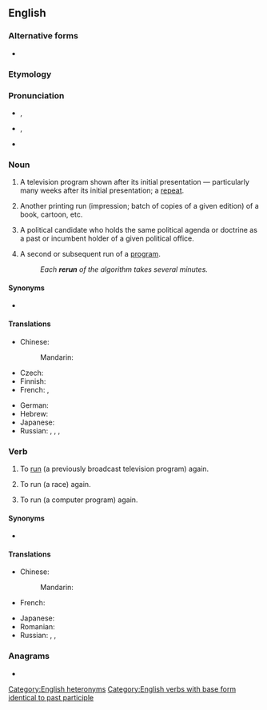 {{also|re-run}}
==English==
{{wikipedia|dab=rerun (disambiguation)}}
{{wikipedia}}

===Alternative forms===
* {{l|en|re-run}}

===Etymology===
{{prefix|re|run|lang=en}}

===Pronunciation===
* {{a|UK|noun}} {{IPA|/ˈɹiːɹʌn/|lang=en}}, {{a|verb}} {{IPA|/ɹiːˈɹʌn/|lang=en}}
* {{a|US|noun}} {{IPA|/ˈɹiɹʌn/|lang=en}}, {{a|verb}} {{IPA|/ɹiˈɹʌn/|lang=en}}
* {{rhymes|ʌn|lang=en}}

===Noun===
{{en-noun}}

# {{lb|en|American}} A television program shown after its initial presentation &mdash; particularly many weeks after its initial presentation; a [[repeat]].
# {{lb|en|publishing}} Another printing run (impression; batch of copies of a given edition) of a book, cartoon, etc.
# {{lb|en|political}} A political candidate who holds the same political agenda or doctrine as a past or incumbent holder of a given political office.
# {{lb|en|computing}} A second or subsequent run of a [[program]].
#: ''Each '''rerun''' of the algorithm takes several minutes.''

====Synonyms====
* {{sense|television program shown after its initial presentation}} {{l|en|repeat}}

====Translations====
{{trans-top|television program shown after its initial presentation}}
* Chinese:
*: Mandarin: {{t|cmn|重播|tr=chóngbō|sc=Hani}}
* Czech: {{t+|cs|repríza|f}}
* Finnish: {{t+|fi|uusinta}}
* French: {{t+|fr|rediffusion|f}}, {{t+|fr|reprise|f}}
{{trans-mid}}
* German: {{t|de|Wiederaufführung|f}}
* Hebrew: {{t|he|שידור חוזר|m|alt=שִׁדּוּר חוֹזֵר|tr=shidúr khozér}}
* Japanese: {{t|ja|再放送|tr=さいほうそう, saihōsō|sc=Jpan}}
* Russian: {{t|ru|повто́рный пока́з|m}}, {{t+|ru|повторе́ние|n}}, {{t+|ru|повто́р|m}}, {{t+|ru|ретрансля́ция|f}}
{{trans-bottom}}

===Verb===
{{en-verb|reruns|rerunning|reran|rerun}}

# {{lb|en|transitive}} To [[run]] (a previously broadcast television program) again.
# {{lb|en|transitive}} To run (a race) again.
# {{lb|en|transitive}} To run (a computer program) again.

====Synonyms====
* {{l|en|reair}}

====Translations====
{{trans-top|run (a television program) again}}
* Chinese:
*: Mandarin: {{t|cmn|重播|tr=chóngbō|sc=Hani}}
* French: {{t+|fr|rediffuser|f}}
{{trans-mid}}
* Japanese: {{t|ja|再放送|tr=さいほうそうする, saihōsō suru|alt=再放送する|sc=Jpan}}
* Romanian: {{t+|ro|relua}}
* Russian: {{t+|ru|ретрансли́ровать}}, {{t|ru|повторя́ть трансля́цию}}, {{t+|ru|повторя́ть}} {{qualifier|переда́чу}}
{{trans-bottom}}

{{trans-top|run (a race) again}}
{{trans-mid}}
{{trans-bottom}}

===Anagrams===
* {{anagrams|en|a=enrru|runer}}

[[Category:English heteronyms]]
[[Category:English verbs with base form identical to past participle]]